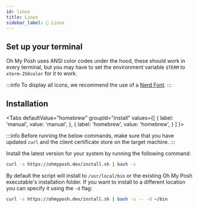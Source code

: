 ```yaml
---
id: linux
title: Linux
sidebar_label: 🐧 Linux
---
```



## Set up your terminal

Oh My Posh uses ANSI color codes under the hood, these should work in every
terminal, but you may have to set the environment variable `$TERM` to
`xterm-256color` for it to work.

:::info To display all icons, we recommend the use of a [Nerd Font][fonts]. :::

## Installation

<Tabs
  defaultValue="homebrew"
  groupId="install"
  values={[
    { label: 'manual', value: 'manual', },
    { label: 'homebrew', value: 'homebrew', }
  ]
}>
<TabItem value="manual">

:::info Before running the below commands, make sure that you have updated
`curl` and the client certificate store on the target machine. :::

Install the latest version for your system by running the following command:

```sh
curl -s https://ohmyposh.dev/install.sh | bash -s
```

By default the script will install to `/usr/local/bin` or the existing Oh My
Posh executable's installation folder. If you want to install to a different
location you can specify it using the `-d` flag:

```sh
curl -s https://ohmyposh.dev/install.sh | bash -s -- -d ~/bin
```

</TabItem>
<TabItem value="homebrew">

<InstallHomebrew />

</TabItem>
</Tabs>

<Next />

[fonts]: /docs/installation/fonts
